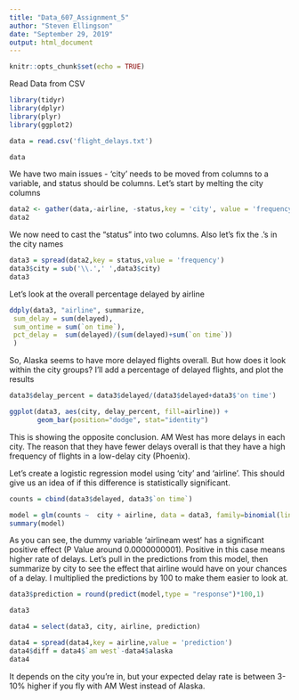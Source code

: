 ---
title: "Data_607_Assignment_5"
author: "Steven Ellingson"
date: "September 29, 2019"
output: html_document
---

```{r setup, include=FALSE}
knitr::opts_chunk$set(echo = TRUE)
```

Read Data from CSV
```{r, message=FALSE, warning=FALSE}
library(tidyr)
library(dplyr)
library(plyr)
library(ggplot2)

data = read.csv('flight_delays.txt')

data
```
We have two main issues - 'city' needs to be moved from columns to a variable, and status should be columns.  Let's start by melting the city columns
```{r}
data2 <- gather(data,-airline, -status,key = 'city', value = 'frequency')
data2
```

We now need to cast the "status" into two columns. Also let's fix the .'s in the city names
```{r}

data3 = spread(data2,key = status,value = 'frequency')
data3$city = sub('\\.',' ',data3$city)
data3
```


Let's look at the overall percentage delayed by airline
```{r}
ddply(data3, "airline", summarize,
 sum_delay = sum(delayed),
 sum_ontime = sum(`on time`),
 pct_delay =  sum(delayed)/(sum(delayed)+sum(`on time`))
 )

```

So, Alaska seems to have more delayed flights overall. But how does it look within the city groups?  I'll add a percentage of delayed flights, and plot the results

```{r}

data3$delay_percent = data3$delayed/(data3$delayed+data3$'on time')

ggplot(data3, aes(city, delay_percent, fill=airline)) + 
       geom_bar(position="dodge", stat="identity")

```

This is showing the opposite conclusion.  AM West has more delays in each city.  The reason that they have fewer delays overall is that they have a high frequency of flights in a low-delay city (Phoenix).

Let's create a logistic regression model using 'city' and 'airline'.  This should give us an idea of if this difference is statistically significant.
```{r}
counts = cbind(data3$delayed, data3$`on time`)

model = glm(counts ~  city + airline, data = data3, family=binomial(link="logit"))
summary(model)
```

As you can see, the dummy variable 'airlineam west' has a significant positive effect (P Value around 0.0000000001).  Positive in this case means higher rate of delays. Let's pull in the predictions from this model, then summarize by city to see the effect that airline would have on your chances of a delay. I multiplied the predictions by 100 to make them easier to look at.

```{r}
data3$prediction = round(predict(model,type = "response")*100,1)

data3

data4 = select(data3, city, airline, prediction)

data4 = spread(data4,key = airline,value = 'prediction')
data4$diff = data4$`am west`-data4$alaska
data4
```

It depends on the city you're in, but your expected delay rate is between 3-10% higher if you fly with AM West instead of Alaska.